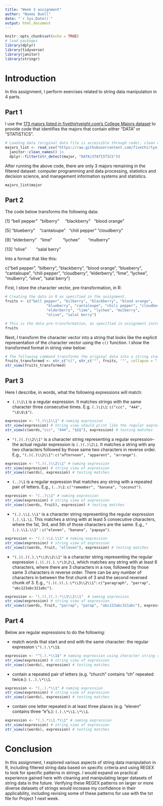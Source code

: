 ```yaml
---
title: "Week 3 assignment"
author: "Naomi Buell"
date: "`r Sys.Date()`"
output: html_document
---
```


```r
knitr::opts_chunk$set(echo = TRUE)
# load packages
library(dplyr)
library(tidyverse)
library(janitor)
library(stringr)
```

# Introduction

In this assignment, I perform exercises related to string data manipulation in 4 parts.

## Part 1

I use the [173 majors listed in fivethirtyeight.com’s College Majors dataset](https://fivethirtyeight.com/features/the-economic-guide-to-picking-a-college-major/) to provide code that identifies the majors that contain either "DATA" or "STATISTICS".

```r
# Loading data (original data file is accessible through code), clean column names, and filter data down to the 3 observations where the variable "major" includes the words "DATA" or "STATISTICS".
majors_list <- read_csv("https://raw.githubusercontent.com/fivethirtyeight/data/master/college-majors/all-ages.csv") |> 
  janitor::clean_names() |> 
  dplyr::filter(str_detect(major, "DATA|STATISTICS"))
```

After running the above code, there are only 3 majors remaining in the filtered dataset: computer programming and data processing, statistics and decision science, and management information systems and statistics.

```r
majors_list$major
```

## Part 2

The code below transforms the following data:

[1] "bell pepper"  "bilberry"     "blackberry"   "blood orange"

[5] "blueberry"    "cantaloupe"   "chili pepper" "cloudberry"  

[9] "elderberry"   "lime"         "lychee"       "mulberry"    

[13] "olive"        "salal berry"

Into a format that like this:

c("bell pepper", "bilberry", "blackberry", "blood orange", "blueberry", "cantaloupe", "chili pepper", "cloudberry", "elderberry", "lime", "lychee", "mulberry", "olive", "salal berry")

First, I store the character vector, pre-transformation, in R:

```r
# Creating the data in R as specified in the assignment.
fruits <- c("bell pepper", "bilberry", "blackberry", "blood orange",
                   "blueberry", "cantaloupe", "chili pepper", "cloudberry",
                   "elderberry", "lime", "lychee", "mulberry",
                   "olive", "salal berry")

# This is the data pre-transformation, as specified in assignment instructions:
fruits
```

Next, I transform the character vector into a string that looks like the explicit representation of the character vector using the `c()` function. I show the transformed format in string view below:

```r
# The following command transforms the original data into a string starting with "c(", comma-deliminated, with each fruit in the list enclosed in quotes, and ending with ")", as specified in the assignment question:
fruits_transformed <- str_c("c(", str_c('"', fruits, '"', collapse = ", "), ")")
str_view(fruits_transformed)
```

## Part 3

Here I describe, in words, what the following expressions will match:

-   `(.)\1\1` is a regular expression. It matches strings with the same character three consecutive times. E.g. `(.)\1\1`: `c("ccc", "444", "\$\$\$")`.

```r
expression <- "(.)\\1\\1" # naming expression
str_view(expression) # String view should print like the regular expression as specified in assignment text above
str_view(c(words,"ccc", "444", "$$$"), expression) # testing matches
```

-   `"(.)(.)\\2\\1"` is a character string representing a regular expression–the actual regular expression is `(.)(.)\2\1`. It matches a string with any two characters followed by those same two characters in reverse order. E.g., `"(.)(.)\\2\\1"`: `c("afternoon", "apparent", "arrange")`.

```r
expression <- "(.)(.)\\2\\1" # naming expression
str_view(expression) # string view of expression
str_view(c(words), expression) # testing matches
```

-   `(..)\1` is a regular expression that matches any string with a repeated pair of letters. E.g., `(..)\1`: `c("remember", "banana", "coconut")`.

```r
expression <- "(..)\\1" # naming expression
str_view(expression) # string view of expression
str_view(c(words, fruit), expression) # testing matches
```

-   `"(.).\\1.\\1"` is a character string representing the regular expression `(.).\1.\1`. This matches a string with at least 5 consecutive characters, where the 1st, 3rd, and 5th of those characters are the same. E.g., `"(.).\\1.\\1"` : `c("eleven", "banana", "papaya")`.

```r
expression <- "(.).\\1.\\1" # naming expression
str_view(expression) # string view of expression
str_view(c(words, fruit, "elleven"), expression) # testing matches
```

-   `"(.)(.)(.).\*\\3\\2\\1"` is a character string representing the regular expression `(.)(.)(.).\*\3\2\1`, which matches any string with at least 6 characters, where there are 3 characters in a row, followed by those same 3 characters in reverse order. There can be any number of characters in between the first chunk of 3 and the second reversed chunk of 3. E.g., `"(.)(.)(.).\*\\3\\2\\1"`: `c("paragraph", "parrap", "abc123abc321abc")`.

```r
expression <- "(.)(.)(.).*\\3\\2\\1"  # naming expression
str_view(expression) # string view of expression
str_view(c(words, fruit, "parrap", "parap", "abc123abc321abc"), expression) # testing matches
```

## Part 4

Below are regular expressions to do the following:

-   match words that start and end with the same character: the regular expression `\^(.).\*\1$`.

```r
expression <- "^(.).*\\1$" # naming expression using character string representing regular expression
str_view(expression) # string view of expression
str_view(c(words), expression) # testing matches
```

-   contain a repeated pair of letters (e.g. "church" contains "ch" repeated twice.): `(..).\*\\1`.

```r
expression <- "(..).*\\1" # naming expression
str_view(expression) # string view of expression
str_view(c(words), expression) # testing matches
```

-   contain one letter repeated in at least three places (e.g. "eleven" contains three "e"s.): `(.).\*\\1.\*\\1`.

```r
expression <- "(.).*\\1.*\\1" # naming expression
str_view(expression) # string view of expression
str_view(c(words), expression) # testing matches
```

# Conclusion

In this assignment, I explored various aspects of string data manipulation in R, including filtered string data based on specific criteria and using REGEX to look for specific patterns in strings. I would expand on practical experience gained here with cleaning and manipulating larger datasets of string data in the future. Verifying these REGEX patterns on larger or more diverse datasets of strings would increase my confidence in their applicability, including revising some of these patterns for use with the txt file for Project 1 next week.
